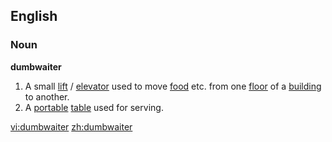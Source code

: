 ==English==
===Noun===
'''dumbwaiter'''
#A small [[lift]] / [[elevator]] used to move [[food]] etc. from one [[floor]] of a [[building]] to another.
#A [[portable]] [[table]] used for serving.

[[vi:dumbwaiter]]
[[zh:dumbwaiter]]